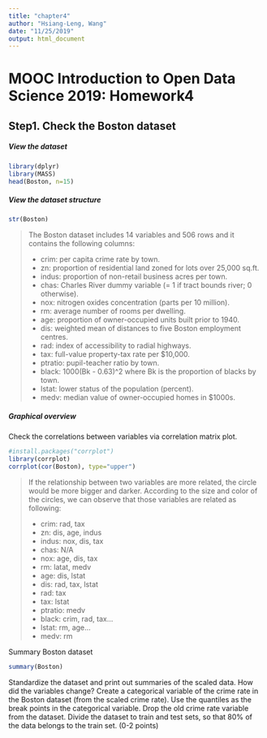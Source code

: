 ```yaml
---
title: "chapter4"
author: "Hsiang-Leng, Wang"
date: "11/25/2019"
output: html_document
---
```

# MOOC Introduction to Open Data Science 2019: Homework4

## Step1. Check the Boston dataset
##### View the dataset
```r
library(dplyr)
library(MASS)
head(Boston, n=15)
```
##### View the dataset structure
```r
str(Boston)
```
>
The Boston dataset includes 14 variables and 506 rows and it contains the following columns:
>
* crim: per capita crime rate by town.
* zn: proportion of residential land zoned for lots over 25,000 sq.ft.
* indus: proportion of non-retail business acres per town.
* chas: Charles River dummy variable (= 1 if tract bounds river; 0 otherwise).
* nox: nitrogen oxides concentration (parts per 10 million).
* rm: average number of rooms per dwelling.
* age: proportion of owner-occupied units built prior to 1940.
* dis: weighted mean of distances to five Boston employment centres.
* rad: index of accessibility to radial highways.
* tax: full-value property-tax rate per \$10,000.
* ptratio: pupil-teacher ratio by town.
* black: 1000(Bk - 0.63)^2 where Bk is the proportion of blacks by town.
* lstat: lower status of the population (percent).
* medv: median value of owner-occupied homes in \$1000s.

##### Graphical overview
Check the correlations between variables via correlation matrix plot.
```r
#install.packages("corrplot")
library(corrplot)
corrplot(cor(Boston), type="upper")
```

> 
If the relationship between two variables are more related, the circle would be more bigger and darker. According to the size and color of the circles, we can observe that those variables are related as following: 
>
* crim: rad, tax
* zn: dis, age, indus
* indus: nox, dis, tax
* chas: N/A
* nox: age, dis, tax
* rm: latat, medv
* age: dis, lstat
* dis: rad, tax, lstat
* rad: tax
* tax: lstat
* ptratio: medv
* black: crim, rad, tax...
* lstat: rm, age...
* medv: rm

Summary Boston dataset
```r
summary(Boston)
```

Standardize the dataset and print out summaries of the scaled data. How did the variables change? Create a categorical variable of the crime rate in the Boston dataset (from the scaled crime rate). Use the quantiles as the break points in the categorical variable. Drop the old crime rate variable from the dataset. Divide the dataset to train and test sets, so that 80% of the data belongs to the train set. (0-2 points)